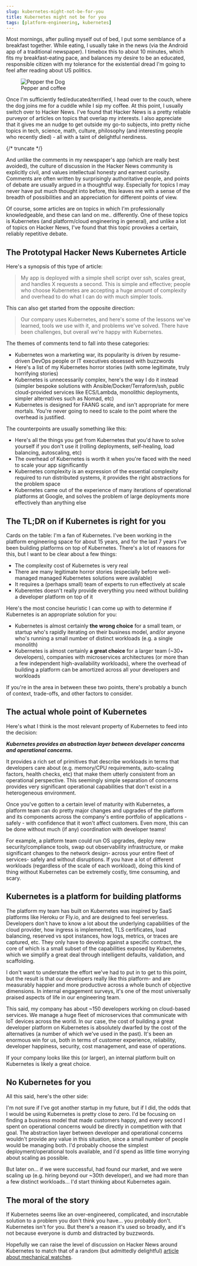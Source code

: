 ```yaml
---
slug: kubernetes-might-not-be-for-you
title: Kubernetes might not be for you
tags: [platform-engineering, kubernetes]
---
```


Most mornings, after pulling myself out of bed, I put some semblance of a breakfast together. While eating, I usually take in the news (via the Android app of a traditional newspaper). I timebox this to about 10 minutes, which fits my breakfast-eating pace, and balances my desire to be an educated, responsible citizen with my tolerance for the existential dread I'm going to feel after reading about US politics.


<figure style={{width: 200, float: 'right', marginLeft: '20px'}} >
<img src={PepperTheDog} alt="Pepper the Dog"/>
<figcaption>Pepper and coffee</figcaption>
</figure>

Once I'm sufficiently fed/educated/terrified, I head over to the couch, where the dog joins me for a cuddle while I sip my coffee. At this point, I usually switch over to Hacker News. I've found that Hacker News is a pretty reliable purveyor of articles on topics that overlap my interests. I also appreciate that it gives me an nudge to get outside my go-to subjects, into pretty niche topics in tech, science, math, culture, philosophy (and interesting people who recently died) - all with a taint of delightful nerdiness. 

{/* truncate */}

And unlike the comments in my newspaper's app (which are really best avoided), the culture of discussion in the Hacker News community is explicitly civil, and values intellectual honesty and earnest curiosity. Comments are often written by surprisingly authoritative people, and points of debate are usually argued in a thoughtful way. Especially for topics I may never have put much thought into before, this leaves me with a sense of the breadth of possibilities and an appreciation for different points of view.

Of course, some articles are on topics in which I'm professionally knowledgeable, and these can land on me.. differently. One of these topics is Kubernetes (and platform/cloud engineering in general), and unlike a lot of topics on Hacker News, I've found that this topic provokes a certain, reliably repetitive debate.

## The Prototypal Hacker News Kubernetes Article

Here's a synopsis of this type of article:

> My app is deployed with a simple shell script over ssh, scales great, and handles X requests a second. This is simple and effective; people who choose Kubernetes are accepting a huge amount of complexity and overhead to do what I can do with much simpler tools.

This can also get started from the opposite direction:

> Our company uses Kubernetes, and here's some of the lessons we've learned, tools we use with it, and problems we've solved. There have been challenges, but overall we're happy with Kubernetes.

The themes of comments tend to fall into these categories:

* Kubernetes won a marketing war, its popularity is driven by resume-driven DevOps people or IT executives obsessed with buzzwords
* Here's a list of my Kubernetes horror stories (with some legitimate, truly horrifying stories)
* Kubernetes is unnecessarily complex, here's the way I do it instead (simpler bespoke solutions with Ansible/Docker/Terraform/ssh, public cloud-provided services like ECS/Lambda, monolithic deployments, simpler alternatives such as Nomad, etc)
* Kubernetes is designed for FAANG scale, and isn't appropriate for mere mortals. You're never going to need to scale to the point where the overhead is justified.

The counterpoints are usually something like this:

* Here's all the things you get from Kubernetes that you'd have to solve yourself if you don't use it (rolling deployments, self-healing, load balancing, autoscaling, etc)
* The overhead of Kubernetes is worth it when you're faced with the need to scale your app significantly
* Kubernetes complexity is an expression of the essential complexity required to run distributed systems, it provides the right abstractions for the problem space
* Kubernetes came out of the experience of many iterations of operational platforms at Google, and solves the problem of large deployments more effectively than anything else

## The TL;DR on if Kubernetes is right for you

Cards on the table: I'm a fan of Kubernetes. I've been working in the platform engineering space for about 15 years, and for the last 7 years I've been building platforms on top of Kubernetes. There's a lot of reasons for this, but I want to be clear about a few things:

* The complexity cost of Kubernetes is very real
* There are many legitimate horror stories (especially before well-managed managed Kubernetes solutions were available)
* It requires a (perhaps small) team of experts to run effectively at scale
* Kuberentes doesn't really provide everything you need without building a developer platform on top of it

Here's the most concise heuristic I can come up with to determine if Kubernetes is an appropriate solution for you:

* Kubernetes is almost certainly **the wrong choice** for a small team, or startup who's rapidly iterating on their business model, and/or anyone who's running a small number of distinct workloads (e.g. a single monolith)
* Kubernetes is almost certainly **a great choice** for a larger team (~30+ developers), companies with microservices architectures (or more than a few independent high-availability workloads), where the overhead of building a platform can be amortized across all your developers and workloads

If you're in the area in between these two points, there's probably a bunch of context, trade-offs, and other factors to consider.

## The actual whole point of Kubernetes

Here's what I think is the most relevant property of Kubernetes to feed into the decision: 

***Kubernetes provides an abstraction layer between developer concerns and operational concerns.***

It provides a rich set of primitives that describe workloads in terms that developers care about (e.g. memory/CPU requirements, auto-scaling factors, health checks, etc) that make them utterly consistent from an operational perspective. This seemingly simple separation of concerns provides very significant operational capabilities that don't exist in a heterogeneous environment.

Once you've gotten to a certain level of maturity with Kubernetes, a platform team can do pretty major changes and upgrades of the platform and its components across the company's entire portfolio of applications - safely - with confidence that it won't affect customers. Even more, this can be done without much (if any) coordination with developer teams! 

For example, a platform team could run OS upgrades, deploy new security/compliance tools, swap out observability infrastructure, or make significant changes to the network design- across your entire fleet of services- safely and without disruptions. If you have a lot of different workloads (regardless of the scale of each workload), doing this kind of thing without Kubernetes can be extremely costly, time consuming, and scary.

## Kubernetes is a platform for building platforms

The platform my team has built on Kubernetes was inspired by SaaS platforms like Heroku or Fly.io, and are designed to feel serverless. Developers don't have to know a lot about the underlying capabilities of the cloud provider, how ingress is implemented, TLS certificates, load balancing, reserved vs spot instances, how logs, metrics, or traces are captured, etc. They only have to develop against a specific contract, the core of which is a small subset of the capabilities exposed by Kubernetes, which we simplify a great deal through intelligent defaults, validation, and scaffolding. 

I don't want to understate the effort we've had to put in to get to this point, but the result is that our developers really like this platform- and are measurably happier and more productive across a whole bunch of objective dimensions. In internal engagement surveys, it's one of the most universally praised aspects of life in our engineering team.

This said, my company has about ~150 developers working on cloud-based services. We manage a huge fleet of microservices that communicate with IoT devices across the world. In our case, the cost of building a great developer platform on Kubernetes is absolutely dwarfed by the cost of the alternatives (a number of which we've used in the past). It's been an enormous win for us, both in terms of customer experience, reliability, developer happiness, security, cost management, and ease of operations.

If your company looks like this (or larger), an internal platform built on Kubernetes is likely a great choice.

## No Kubernetes for you

All this said, here's the other side:

I'm not sure if I've got another startup in my future, but if I did, the odds that I would be using Kubernetes is pretty close to zero. I'd be focusing on finding a business model that made customers happy, and every second I spent on operational concerns would be directly in competition with that goal. The abstraction layer between developer and operational concerns wouldn't provide any value in this situation, since a small number of people would be managing both. I'd probably choose the simplest deployment/operational tools available, and I'd spend as little time worrying about scaling as possible. 

But later on… if we were successful, had found our market, and we were scaling up (e.g. hiring beyond our ~30th developer), and we had more than a few distinct workloads… I'd start thinking about Kubernetes again.

## The moral of the story

If Kubernetes seems like an over-engineered, complicated, and inscrutable solution to a problem you don't think you have… you probably don't. Kubernetes isn't for you. But there's a reason it's used so broadly, and it's not because everyone is dumb and distracted by buzzwords.

Hopefully we can raise the level of discussion on Hacker News around Kubernetes to match that of a random (but admittedly delightful) [article about mechanical watches](https://news.ycombinator.com/item?id=31261533).
